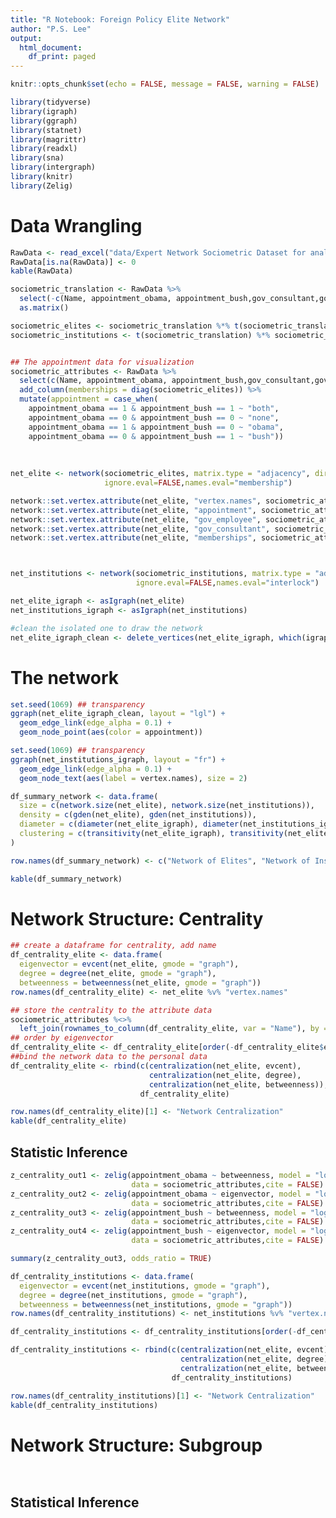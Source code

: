 ```yaml
---
title: "R Notebook: Foreign Policy Elite Network"
author: "P.S. Lee"
output:
  html_document:
    df_print: paged
---
```


```r
knitr::opts_chunk$set(echo = FALSE, message = FALSE, warning = FALSE)
```

```r

library(tidyverse)
library(igraph)
library(ggraph)
library(statnet)
library(magrittr)
library(readxl)
library(sna)
library(intergraph)
library(knitr)
library(Zelig)

```

# Data Wrangling
```r
RawData <- read_excel("data/Expert Network Sociometric Dataset for analysis.xlsx", sheet = "network ")
RawData[is.na(RawData)] <- 0
kable(RawData)

```

```r

sociometric_translation <- RawData %>%
  select(-c(Name, appointment_obama, appointment_bush,gov_consultant,gov_employee)) %>%
  as.matrix()

sociometric_elites <- sociometric_translation %*% t(sociometric_translation)
sociometric_institutions <- t(sociometric_translation) %*% sociometric_translation


## The appointment data for visualization
sociometric_attributes <- RawData %>%
  select(c(Name, appointment_obama, appointment_bush,gov_consultant,gov_employee)) %>%
  add_column(memberships = diag(sociometric_elites)) %>%
  mutate(appointment = case_when(
    appointment_obama == 1 & appointment_bush == 1 ~ "both",
    appointment_obama == 0 & appointment_bush == 0 ~ "none",
    appointment_obama == 1 & appointment_bush == 0 ~ "obama",
    appointment_obama == 0 & appointment_bush == 1 ~ "bush"))
  
  
  
net_elite <- network(sociometric_elites, matrix.type = "adjacency", directed = FALSE,
                     ignore.eval=FALSE,names.eval="membership")

network::set.vertex.attribute(net_elite, "vertex.names", sociometric_attributes$Name)
network::set.vertex.attribute(net_elite, "appointment", sociometric_attributes$appointment)
network::set.vertex.attribute(net_elite, "gov_employee", sociometric_attributes$gov_employee)
network::set.vertex.attribute(net_elite, "gov_consultant", sociometric_attributes$gov_consultant)
network::set.vertex.attribute(net_elite, "memberships", sociometric_attributes$memberships)



net_institutions <- network(sociometric_institutions, matrix.type = "adjacency", directed = FALSE,
                            ignore.eval=FALSE,names.eval="interlock")

net_elite_igraph <- asIgraph(net_elite)
net_institutions_igraph <- asIgraph(net_institutions)

#clean the isolated one to draw the network
net_elite_igraph_clean <- delete_vertices(net_elite_igraph, which(igraph::degree(net_elite_igraph)==0))

```

# The network
```r

set.seed(1069) ## transparency
ggraph(net_elite_igraph_clean, layout = "lgl") +
  geom_edge_link(edge_alpha = 0.1) +
  geom_node_point(aes(color = appointment))


```

```r

set.seed(1069) ## transparency
ggraph(net_institutions_igraph, layout = "fr") +
  geom_edge_link(edge_alpha = 0.1) +
  geom_node_text(aes(label = vertex.names), size = 2)

```

```r

df_summary_network <- data.frame(
  size = c(network.size(net_elite), network.size(net_institutions)),
  density = c(gden(net_elite), gden(net_institutions)),
  diameter = c(diameter(net_elite_igraph), diameter(net_institutions_igraph)),
  clustering = c(transitivity(net_elite_igraph), transitivity(net_elite_igraph))
)

row.names(df_summary_network) <- c("Network of Elites", "Network of Institutions")

kable(df_summary_network)

```

# Network Structure: Centrality

```r

## create a dataframe for centrality, add name
df_centrality_elite <- data.frame(
  eigenvector = evcent(net_elite, gmode = "graph"),
  degree = degree(net_elite, gmode = "graph"), 
  betweenness = betweenness(net_elite, gmode = "graph"))
row.names(df_centrality_elite) <- net_elite %v% "vertex.names"

## store the centrality to the attribute data
sociometric_attributes %<>%
  left_join(rownames_to_column(df_centrality_elite, var = "Name"), by = "Name")
## order by eigenvector
df_centrality_elite <- df_centrality_elite[order(-df_centrality_elite$eigenvector),]
##bind the network data to the personal data
df_centrality_elite <- rbind(c(centralization(net_elite, evcent),
                               centralization(net_elite, degree),
                               centralization(net_elite, betweenness)),
                             df_centrality_elite)

row.names(df_centrality_elite)[1] <- "Network Centralization"
kable(df_centrality_elite)


```

## Statistic Inference

```r

z_centrality_out1 <- zelig(appointment_obama ~ betweenness, model = "logit", 
                           data = sociometric_attributes,cite = FALSE)
z_centrality_out2 <- zelig(appointment_obama ~ eigenvector, model = "logit", 
                           data = sociometric_attributes,cite = FALSE)
z_centrality_out3 <- zelig(appointment_bush ~ betweenness, model = "logit", 
                           data = sociometric_attributes,cite = FALSE)
z_centrality_out4 <- zelig(appointment_bush ~ eigenvector, model = "logit", 
                           data = sociometric_attributes,cite = FALSE)

summary(z_centrality_out3, odds_ratio = TRUE)
```

```r

df_centrality_institutions <- data.frame(
  eigenvector = evcent(net_institutions, gmode = "graph"),
  degree = degree(net_institutions, gmode = "graph"), 
  betweenness = betweenness(net_institutions, gmode = "graph"))
row.names(df_centrality_institutions) <- net_institutions %v% "vertex.names"

df_centrality_institutions <- df_centrality_institutions[order(-df_centrality_institutions$eigenvector), ]

df_centrality_institutions <- rbind(c(centralization(net_elite, evcent),
                                      centralization(net_elite, degree),
                                      centralization(net_elite, betweenness)),
                                    df_centrality_institutions)

row.names(df_centrality_institutions)[1] <- "Network Centralization"
kable(df_centrality_institutions)

```

# Network Structure: Subgroup
```r

```

```r

```

## Statistical Inference
```r

```


